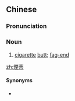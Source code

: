{{also|烟蒂}}
==Chinese==
{{zh-forms|s=烟蒂}}

===Pronunciation===
{{zh-pron
|m=yāndì
|c=jin1 dai3
|cat=n
}}

===Noun===
{{zh-noun}}

# [[cigarette]] [[butt]]; [[fag-end]]

[[zh:煙蒂]]

====Synonyms====
* {{zh-l|煙頭}}